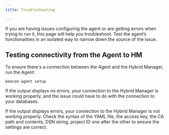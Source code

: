 ```yaml
---
title: Troubleshooting

---
```


If you are having issues configuring the agent or are getting errors when trying to run it, this page will help you troubleshoot. Test the agent’s functionalities in an isolated way to narrow down the source of the issue. 

## Testing connectivity from the Agent to HM

To ensure there's a connection between the Agent and the Hybrid Manager, run the Agent:

```
beacon-agent setup
```

If the output displays no errors, your connection to the Hybrid Manager is working properly, and the issue could have to do with the connection to your databases. 

If the output displays errors, your connection to the Hybrid Manager is not working properly. Check the syntax of the YAML file, the access key, the CA path and contents, DSN string, project ID one after the other to ensure the settings are correct. 
